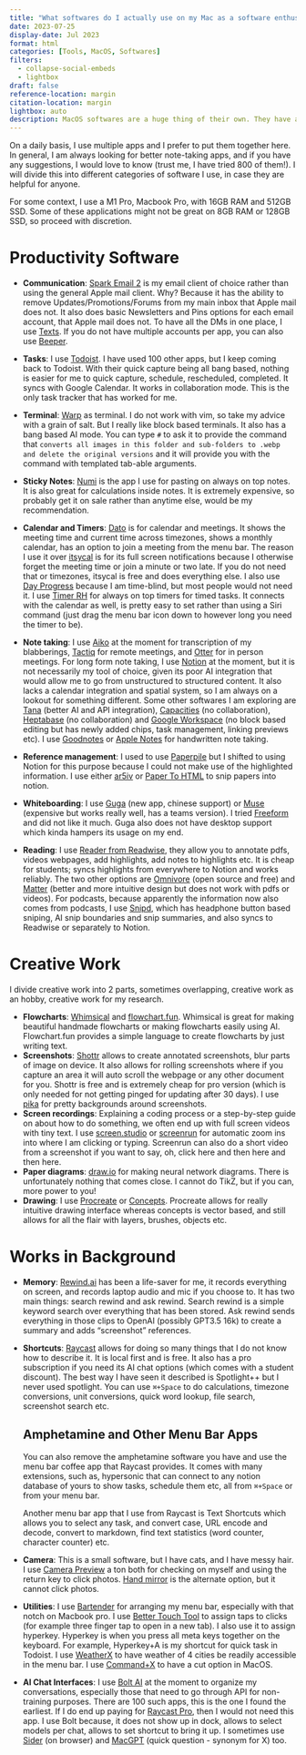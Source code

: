 ```yaml
---
title: "What softwares do I actually use on my Mac as a software enthusiast?"
date: 2023-07-25
display-date: Jul 2023
format: html
categories: [Tools, MacOS, Softwares]
filters:
  - collapse-social-embeds
  - lightbox
draft: false
reference-location: margin
citation-location: margin
lightbox: auto
description: MacOS softwares are a huge thing of their own. They have a pretty great developer ecosystem, so there are many great indie apps that are awesome to know about, especially if you are just starting your MacOS journey.
---
```


On a daily basis, I use multiple apps and I prefer to put them together here. In general, I am always looking for better note-taking apps, and if you have any suggestions, I would love to know (trust me, I have tried 800 of them!). I will divide this into different categories of software I use, in case they are helpful for anyone.

```{=html}
<!-- ::: callout-important
## Incomplete Post

This is incomplete and I will be filling it over the next few weeks.
::: -->
```
For some context, I use a M1 Pro, Macbook Pro, with 16GB RAM and 512GB SSD. Some of these applications might not be great on 8GB RAM or 128GB SSD, so proceed with discretion.

# Productivity Software

-   **Communication**: [Spark Email 2](https://sparkmailapp.com/spark2) is my email client of choice rather than using the general Apple mail client. Why? Because it has the ability to remove Updates/Promotions/Forums from my main inbox that Apple mail does not. It also does basic Newsletters and Pins options for each email account, that Apple mail does not. To have all the DMs in one place, I use [Texts](https://texts.com/). If you do not have multiple accounts per app, you can also use [Beeper](https://www.beeper.com/).

-   **Tasks**: I use [Todoist](https://todoist.com/). I have used 100 other apps, but I keep coming back to Todoist. With their quick capture being all bang based, nothing is easier for me to quick capture, schedule, rescheduled, completed. It syncs with Google Calendar. It works in collaboration mode. This is the only task tracker that has worked for me.

-   **Terminal**: [Warp](https://www.warp.dev/) as terminal. I do not work with vim, so take my advice with a grain of salt. But I really like block based terminals. It also has a bang based AI mode. You can type `#` to ask it to provide the command that `converts all images in this folder and sub-folders to .webp and delete the original versions` and it will provide you with the command with templated tab-able arguments.

-   **Sticky Notes**: [Numi](https://numi.app/) is the app I use for pasting on always on top notes. It is also great for calculations inside notes. It is extremely expensive, so probably get it on sale rather than anytime else, would be my recommendation.

-   **Calendar and Timers**: [Dato](https://apps.apple.com/us/app/dato/id1470584107) is for calendar and meetings. It shows the meeting time and current time across timezones, shows a monthly calendar, has an option to join a meeting from the menu bar. The reason I use it over [itsycal](https://www.mowglii.com/itsycal/) is for its full screen notifications because I otherwise forget the meeting time or join a minute or two late. If you do not need that or timezones, itsycal is free and does everything else. I also use [Day Progress](https://apps.apple.com/us/app/day-progress/id6450280202) because I am time-blind, but most people would not need it. I use [Timer RH](https://apps.apple.com/us/app/red-hot-timer/id929960914) for always on top timers for timed tasks. It connects with the calendar as well, is pretty easy to set rather than using a Siri command (just drag the menu bar icon down to however long you need the timer to be).

-   **Note taking**: I use [Aiko](https://apps.apple.com/us/app/aiko/id1672085276) at the moment for transcription of my blabberings, [Tactiq](https://app.tactiq.io/) for remote meetings, and [Otter](https://otter.ai/) for in person meetings. For long form note taking, I use [Notion](https://www.notion.so/) at the moment, but it is not necessarily my tool of choice, given its poor AI integration that would allow me to go from unstructured to structured content. It also lacks a calendar integration and spatial system, so I am always on a lookout for something different. Some other softwares I am exploring are [Tana](https://tana.inc/) (better AI and API integration), [Capacities](https://capacities.io/) (no collaboration), [Heptabase](https://heptabase.com/) (no collaboration) and [Google Workspace](https://workspace.google.com/products/docs/) (no block based editing but has newly added chips, task management, linking previews etc). I use [Goodnotes](https://www.goodnotes.com/) or [Apple Notes](https://apps.apple.com/us/app/notes/id1110145109) for handwritten note taking.

-   **Reference management**: I used to use [Paperpile](https://paperpile.com/) but I shifted to using Notion for this purpose because I could not make use of the highlighted information. I use either [ar5iv](https://ar5iv.labs.arxiv.org/) or [Paper To HTML](https://papertohtml.org/) to snip papers into notion.

-   **Whiteboarding**: I use [Guga](https://www.guga.co/) (new app, chinese support) or [Muse](https://museapp.com/) (expensive but works really well, has a teams version). I tried [Freeform](https://apps.apple.com/us/app/freeform/id6443742539) and did not like it much. Guga also does not have desktop support which kinda hampers its usage on my end.

-   **Reading**: I use [Reader from Readwise](https://readwise.io/read), they allow you to annotate pdfs, videos webpages, add highlights, add notes to highlights etc. It is cheap for students; syncs highlights from everywhere to Notion and works reliably. The two other options are [Omnivore](https://omnivore.app/) (open source and free) and [Matter](https://hq.getmatter.com/) (better and more intuitive design but does not work with pdfs or videos). For podcasts, because apparently the information now also comes from podcasts, I use [Snipd](https://www.snipd.com/), which has headphone button based sniping, AI snip boundaries and snip summaries, and also syncs to Readwise or separately to Notion.

# Creative Work

I divide creative work into 2 parts, sometimes overlapping, creative work as an hobby, creative work for my research.

-   **Flowcharts**: [Whimsical](https://whimsical.com/) and [flowchart.fun](flowchart.fun). Whimsical is great for making beautiful handmade flowcharts or making flowcharts easily using AI. Flowchart.fun provides a simple language to create flowcharts by just writing text.
-   **Screenshots**: [Shottr](https://shottr.cc/) allows to create annotated screenshots, blur parts of image on device. It also allows for rolling screenshots where if you capture an area it will auto scroll the webpage or any other document for you. Shottr is free and is extremely cheap for pro version (which is only needed for not getting pinged for updating after 30 days). I use [pika](https://pika.style/) for pretty backgrounds around screenshots.
-   **Screen recordings**: Explaining a coding process or a step-by-step guide on about how to do something, we often end up with full screen videos with tiny text. I use [screen.studio](screen.studio) or [screenrun](https://screenrun.app/) for automatic zoom ins into where I am clicking or typing. Screenrun can also do a short video from a screenshot if you want to say, oh, click here and then here and then here.
-   **Paper diagrams**: [draw.io](draw.io) for making neural network diagrams. There is unfortunately nothing that comes close. I cannot do TikZ, but if you can, more power to you!
-   **Drawing**: I use [Procreate](https://procreate.com/) or [Concepts](https://concepts.app/en/). Procreate allows for really intuitive drawing interface whereas concepts is vector based, and still allows for all the flair with layers, brushes, objects etc.

# Works in Background

-   **Memory**: [Rewind.ai](Rewind.ai) has been a life-saver for me, it records everything on screen, and records laptop audio and mic if you choose to. It has two main things: search rewind and ask rewind. Search rewind is a simple keyword search over everything that has been stored. Ask rewind sends everything in those clips to OpenAI (possibly GPT3.5 16k) to create a summary and adds "screenshot" references.

-   **Shortcuts**: [Raycast](https://www.raycast.com/) allows for doing so many things that I do not know how to describe it. It is local first and is free. It also has a pro subscription if you need its AI chat options (which comes with a student discount). The best way I have seen it described is Spotlight++ but I never used spotlight. You can use `⌘+Space` to do calculations, timezone conversions, unit conversions, quick word lookup, file search, screenshot search etc.

    ::: callout-tip
    ## Amphetamine and Other Menu Bar Apps

    You can also remove the amphetamine software you have and use the menu bar coffee app that Raycast provides. It comes with many extensions, such as, hypersonic that can connect to any notion database of yours to show tasks, schedule them etc, all from `⌘+Space` or from your menu bar.

    Another menu bar app that I use from Raycast is Text Shortcuts which allows you to select any task, and convert case, URL encode and decode, convert to markdown, find text statistics (word counter, character counter) etc.
    :::

-   **Camera**: This is a small software, but I have cats, and I have messy hair. I use [Camera Preview](https://apps.apple.com/app/id1632827132) a ton both for checking on myself and using the return key to click photos. [Hand mirror](https://handmirror.app/) is the alternate option, but it cannot click photos.

-   **Utilities**: I use [Bartender](https://www.macbartender.com/) for arranging my menu bar, especially with that notch on Macbook pro. I use [Better Touch Tool](https://folivora.ai/) to assign taps to clicks (for example three finger tap to open in a new tab). I also use it to assign hyperkey. Hyperkey is when you press all meta keys together on the keyboard. For example, Hyperkey+A is my shortcut for quick task in Todoist. I use [WeatherX](https://apps.apple.com/us/app/id1662213547) to have weather of 4 cities be readily accessible in the menu bar. I use [Command+X](https://apps.apple.com/us/app/command-x/id6448461551) to have a cut option in MacOS.

-   **AI Chat Interfaces**: I use [Bolt AI](https://boltai.app/) at the moment to organize my conversations, especially those that need to go through API for non-training purposes. There are 100 such apps, this is the one I found the earliest. If I do end up paying for [Raycast Pro](https://www.raycast.com/pro), then I would not need this app. I use Bolt because, it does not show up in dock, allows to select models per chat, allows to set shortcut to bring it up. I sometimes use [Sider](https://chatgpt-sidebar.com/) (on browser) and [MacGPT](https://www.macgpt.com/) (quick question - synonym for X) too.
